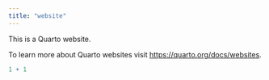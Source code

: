 ```yaml
---
title: "website"
---
```


This is a Quarto website.

To learn more about Quarto websites visit <https://quarto.org/docs/websites>.

```r
1 + 1
```
